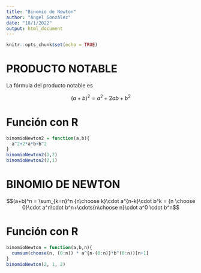 ```yaml
---
title: "Binomio de Newton"
author: "Ángel González"
date: "18/1/2022"
output: html_document
---
```


```r
knitr::opts_chunk$set(echo = TRUE)
```

# PRODUCTO NOTABLE

La fórmula del producto notable es 

$$(a+b)^2 = a^2+2ab+b^2$$

# Función con R

```r
binomioNewton2 = function(a,b){
  a^2+2*a*b+b^2
}
binomioNewton2(1,2)
binomioNewton2(2,1)
```
# BINOMIO DE NEWTON

$$(a+b)^n = \sum_{k=n}^n {n\choose k}\cdot a^{n-k}\cdot b^k = {n \choose 0}\cdot a^n\cdot b^n+\cdots{n\choose n}\cdot a^0 \cdot b^n$$

# Función con R

```r
binomioNewton = function(a,b,n){
  cumsum(choose(n, (0:n)) * a^{n-(0:n)}*b^(0:n))[n+1]
}
binomioNewton(2, 1, 2)
```

